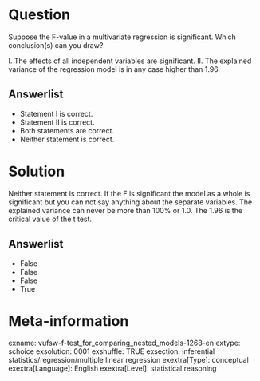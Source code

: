Question
========
Suppose the F-value in a multivariate regression is significant. Which
conclusion(s) can you draw?

I. The effects of all independent variables are significant.
II. The explained variance of the regression model is in any case higher
than 1.96.

Answerlist
----------
* Statement I is correct.
* Statement II is correct.
* Both statements are correct.
* Neither statement is correct.

Solution
========

Neither statement is correct. If the F is significant the model as a
whole is significant but you can not say anything about the separate
variables. The explained variance can never be more than 100% or 1.0.
The 1.96 is the critical value of the t test.


Answerlist
----------
* False
* False
* False
* True

Meta-information
================
exname: vufsw-f-test_for_comparing_nested_models-1268-en
extype: schoice
exsolution: 0001
exshuffle: TRUE
exsection: inferential statistics/regression/multiple linear regression
exextra[Type]: conceptual
exextra[Language]: English
exextra[Level]: statistical reasoning

